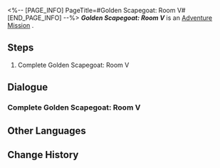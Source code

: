 <%-- [PAGE_INFO]
PageTitle=#Golden Scapegoat: Room V#
[END_PAGE_INFO] --%>
{{Stub|Dialogue.}}
{{Mission Infobox
|id            = 8030114
|title         = 
|image         = <!--Mission Golden Scapegoat Room V.png-->
|type          = Adventure
|event_name    = 
|chapter       = 
|requirements  = {{subst:void|<!--Unknown: {"Type":"Manual"}-->}}
|summary       = <!--official mission summary from Fate's Atlas-->
|characters    = Trailblazer
|startLocation = [[<!--starting world-->]] - [[<!--starting area-->]]
|world         = <!--starting world-->
|area          = <!--starting area-->
|prev          = 
|next          = 
|rewards       = 
}}
'''''Golden Scapegoat: Room V''''' is an [[Adventure Mission]]<!--in [world]-->.

==Steps==
# Complete Golden Scapegoat: Room V

<!--
==Gameplay Notes==

--><!--
==Trial Character==

-->
==Dialogue==
{{Stub Dialogue}}
===Complete Golden Scapegoat: Room V{{subst:void|<!--803011401-->}}===
{{Mission Description|type=adventure|location=<!--to be added-->|Every room in the hypogea is protected by a seal, and this one is controlled by the "Golden Scapegoat." You will need to solve the puzzle before you can continue any further.}}
{{Dialogue Start}}
:{{tx}}
{{Dialogue End}}

==Other Languages==
{{Other Languages
|en   = Golden Scapegoat: Room V
|zhs  = 黄金替罪羊-房间Ⅴ
|zht  = 黃金替罪羔羊-房間Ⅴ
|ja   = 黄金のスケープゴート：部屋V
|ko   = 황금 희생양-방Ⅴ
|es   = Chivo expiatorio dorado: sala V
|fr   = Salle V du Bouc émissaire doré
|ru   = Золотое руно отпущения V
|th   = แพะรับบาปทองคำ: ห้อง V
|vi   = Con Dê Gánh Tội Vàng: Phòng V
|de   = Goldener Sündenbock: Raum V
|id   = Kambing Hitam Emas: Ruangan V
|pt   = Bode Expiatório Dourado: Sala V
}}

==Change History==
{{Change History|3.0}}
